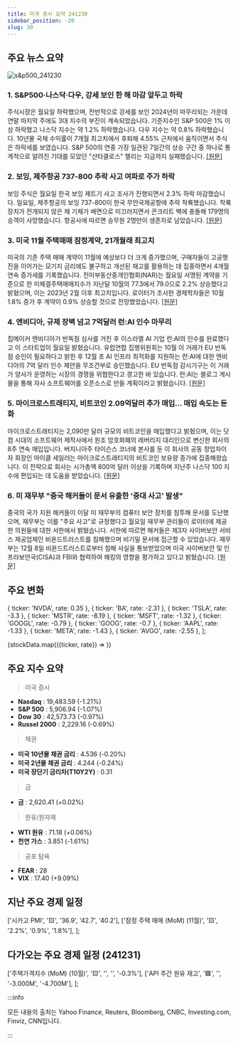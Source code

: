 ```yaml
---
title: 미국 증시 요약 241230
sidebar_position: -20
slug: 30
---
```


## 주요 뉴스 요약

![s&p500_241230](/map/241230.png)

### 1. **S&P500·나스닥·다우, 강세 보인 한 해 마감 앞두고 하락**

주식시장은 월요일 하락했으며, 전반적으로 강세를 보인 2024년이 마무리되는 가운데 연말 마지막 주에도 3대 지수의 부진이 계속되었습니다. 기준지수인 S&P 500은 1% 이상 하락했고 나스닥 지수는 약 1.2% 하락했습니다. 다우 지수는 약 0.8% 하락했습니다. 10년물 국채 수익률이 7개월 최고치에서 후퇴해 4.55% 근처에서 움직이면서 주식은 하락세를 보였습니다. S&P 500의 연중 가장 일관된 7일간의 상승 구간 중 하나로 통계적으로 알려진 기대를 모았던 "산타클로스" 랠리는 지금까지 실패했습니다. [[원문]](https://finance.yahoo.com/news/live/stock-market-today-sp-500-nasdaq-dow-slide-as-strong-year-nears-its-close-124336759.html)

### 2. **보잉, 제주항공 737-800 추락 사고 여파로 주가 하락**

보잉 주식은 월요일 한국 보잉 제트기 사고 조사가 진행되면서 2.3% 하락 마감했습니다. 일요일, 제주항공의 보잉 737-800이 한국 무안국제공항에 추락 착륙했습니다. 착륙장치가 전개되지 않은 채 기체가 배면으로 미끄러지면서 콘크리트 벽에 충돌해 179명의 승객이 사망했습니다. 항공사에 따르면 승무원 2명만이 생존자로 남았습니다. [[원문]](https://finance.yahoo.com/news/boeing-stock-falls-following-crash-of-jeju-air-737-800-jet-173941143.html)

### 3. **미국 11월 주택매매 잠정계약, 21개월래 최고치**

미국의 기존 주택 매매 계약이 11월에 예상보다 더 크게 증가했으며, 구매자들이 고공행진을 이어가는 모기지 금리에도 불구하고 개선된 재고를 활용하는 데 집중하면서 4개월 연속 증가세를 기록했습니다. 전미부동산중개인협회(NAR)는 월요일 서명된 계약을 기준으로 한 미체결주택매매지수가 지난달 10월의 77.3에서 79.0으로 2.2% 상승했다고 밝혔으며, 이는 2023년 2월 이후 최고치입니다. 로이터가 조사한 경제학자들은 10월 1.8% 증가 후 계약이 0.9% 상승할 것으로 전망했었습니다. [[원문]](https://www.reuters.com/markets/us/us-pending-home-sales-hit-21-month-high-november-2024-12-30/)

### 4. **엔비디아, 규제 장벽 넘고 7억달러 런:AI 인수 마무리**

칩메이커 엔비디아가 반독점 심사를 거친 후 이스라엘 AI 기업 런:AI의 인수를 완료했다고 이 스타트업이 월요일 밝혔습니다. 유럽연합 집행위원회는 10월 이 거래가 EU 반독점 승인이 필요하다고 밝힌 후 12월 초 AI 인프라 최적화를 지원하는 런:AI에 대한 엔비디아의 7억 달러 인수 제안을 무조건부로 승인했습니다. EU 반독점 감시기구는 이 거래가 양사가 운영하는 시장의 경쟁을 위협한다고 경고한 바 있습니다. 런:AI는 블로그 게시물을 통해 자사 소프트웨어를 오픈소스로 만들 계획이라고 밝혔습니다. [[원문]](https://www.reuters.com/markets/deals/nvidia-closes-700-mln-runai-acquisition-after-regulatory-hurdles-2024-12-30/)

### 5. **마이크로스트래티지, 비트코인 2.09억달러 추가 매입... 매입 속도는 둔화**

마이크로스트래티지는 2,090만 달러 규모의 비트코인을 매입했다고 밝혔으며, 이는 닷컴 시대의 소프트웨어 제작사에서 원조 암호화폐의 레버리지 대리인으로 변신한 회사의 8주 연속 매입입니다. 버지니아주 타이슨스 코너에 본사를 둔 이 회사의 공동 창업자이자 회장인 마이클 세일러는 마이크로스트래티지의 비트코인 보유량 증가에 집중해왔습니다. 이 전략으로 회사는 시가총액 800억 달러 이상을 기록하며 지난주 나스닥 100 지수에 편입되는 데 도움을 받았습니다. [[원문]](https://finance.yahoo.com/news/microstrategy-buys-209-million-bitcoin-132437113.html)

### 6. **미 재무부 "중국 해커들이 문서 유출한 '중대 사고' 발생"**

중국의 국가 지원 해커들이 이달 미 재무부의 컴퓨터 보안 장치를 침투해 문서를 도난했으며, 재무부는 이를 "주요 사고"로 규정했다고 월요일 재무부 관리들이 로이터에 제공한 의원들에 대한 서한에서 밝혔습니다. 서한에 따르면 해커들은 제3자 사이버보안 서비스 제공업체인 비욘드트러스트를 침해했으며 비기밀 문서에 접근할 수 있었습니다. 재무부는 12월 8일 비욘드트러스트로부터 침해 사실을 통보받았으며 미국 사이버보안 및 인프라보안국(CISA)과 FBI와 협력하여 해킹의 영향을 평가하고 있다고 밝혔습니다. [[원문]](https://www.reuters.com/technology/cybersecurity/us-treasurys-workstations-hacked-cyberattack-by-china-afp-reports-2024-12-30/)

## 주요 변화

  { ticker: 'NVDA', rate: 0.35 },
  { ticker: 'BA', rate: -2.31 },
  { ticker: 'TSLA', rate: -3.3 },
  { ticker: 'MSTR', rate: -8.19 },
  { ticker: 'MSFT', rate: -1.32 },
  { ticker: 'GOOGL', rate: -0.79 },
  { ticker: 'GOOG', rate: -0.7 },
  { ticker: 'AAPL', rate: -1.33 },
  { ticker: 'META', rate: -1.43 },
  { ticker: 'AVGO', rate: -2.55 },
];

{stockData.map(({ticker, rate}) => <StockCardMini key={ticker} ticker={ticker} rate={rate}></StockCardMini>)}

## 주요 지수 요약

> 미국 증시

- **Nasdaq** : 19,483.59 (-1.21%)
- **S&P 500** : 5,906.94 (-1.07%)
- **Dow 30** : 42,573.73 (-0.97%)
- **Russel 2000** : 2,229.16 (-0.69%)

> 채권

- **미국 10년물 채권 금리** : 4.536 (-0.20%)
- **미국 2년물 채권 금리** : 4.244 (-0.24%)
- **미국 장단기 금리차(T10Y2Y)** : 0.31

> 금

- **금** : 2,620.41 (+0.02%)

> 원유/원자재

- **WTI 원유** : 71.18 (+0.06%)
- **천연 가스** : 3.851 (-1.61%)

> 공포 탐욕

- **FEAR** : 28
- **VIX** : 17.40 (+9.09%)

## 지난 주요 경제 일정

  ['시카고 PMI', '🟨', '36.9', '42.7', '40.2'],
  ['잠정 주택 매매 (MoM) (11월)', '🟨', '2.2%', '0.9%', '1.8%'],
];

<EconomicCalendar data={eventsData} />

## 다가오는 주요 경제 일정 (241231)

  ['주택가격지수 (MoM) (10월)', '🟨', '', '', '-0.3%'],
  ['API 주간 원유 재고', '🟩', '', '-3.000M', '-4.700M'],
];

<EconomicCalendar data={nextEventsData} />

:::info

모든 내용의 출처는 Yahoo Finance, Reuters, Bloomberg, CNBC, Investing.com, Finviz, CNN입니다.

:::
